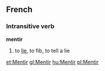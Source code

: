 ==French==
===Intransitive verb===
'''mentir'''

#to [[lie#Verb 2|lie]], to fib, to tell a lie

[[et:Mentir]]
[[gl:Mentir]]
[[hu:Mentir]]
[[pl:Mentir]]